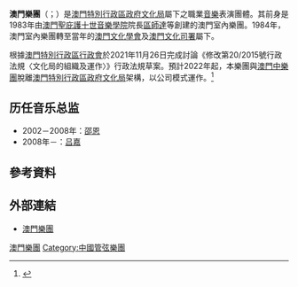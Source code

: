 '''澳門樂團'''（{{lang-pt|'''Orquestra de Macau'''}}；{{lang-en|'''The Macao Orchestra'''}}）是[[澳門特別行政區政府文化局|澳門特別行政區政府文化局]]屬下之職業[[音樂|音樂]]表演團體。其前身是1983年由[[澳門|澳門]][[聖庇護十世音樂學院|聖庇護十世音樂學院]]院長[[區師達|區師達]]等創建的澳門室內樂團。1984年，澳門室內樂團轉至當年的[[澳門文化學會|澳門文化學會]]及[[澳門文化司署|澳門文化司署]]屬下。

根據[[澳門特別行政區行政會|澳門特別行政區行政會]]於2021年11月26日完成討論《修改第20/2015號行政法規〈文化局的組織及運作〉》行政法規草案。預計2022年起，本樂團與[[澳門中樂團|澳門中樂團]]脫離[[澳門特別行政區政府文化局|澳門特別行政區政府文化局]]架構，以公司模式運作。<ref>{{cite news |title=澳門兩樂團脫離文化局架構 將獨立以公司模式運作 |url=https://www.exmoo.com/article/188382.html |accessdate=2021-11-26 |work=[[力報|力報]] |date=2021-11-26 |archive-date=2021-11-26 |archive-url=https://web.archive.org/web/20211126075557/https://www.exmoo.com/article/188382.html |dead-url=no }}</ref>

== 历任音乐总监 ==
* 2002－2008年：[[邵恩|邵恩]]
* 2008年－：[[吕嘉_(指挥家)|吕嘉]]

== 參考資料 ==
{{reflist}}

== 外部連結 ==
* [http://www.om-macau.org/ 澳門樂團] {{Wayback|url=http://www.om-macau.org/ |date=20171222064417 }}

{{中乐团}}

[[Category:澳門樂團|]]
[[Category:中國管弦樂團|Category:中國管弦樂團]]